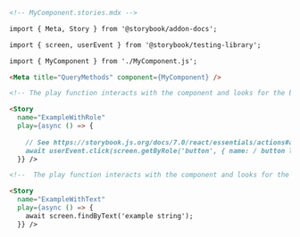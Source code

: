 ```md
<!-- MyComponent.stories.mdx -->

import { Meta, Story } from '@storybook/addon-docs';

import { screen, userEvent } from '@storybook/testing-library';

import { MyComponent } from './MyComponent.js';

<Meta title="QueryMethods" component={MyComponent} />

<!-- The play function interacts with the component and looks for the button. -->

<Story
  name="ExampleWithRole"
  play={async () => {
    
    // See https://storybook.js.org/docs/7.0/react/essentials/actions#automatically-matching-args to learn how to setup logging in the Actions panel
    await userEvent.click(screen.getByRole('button', { name: / button label/i }));
  }} />

<!--  The play function interacts with the component and looks for the text-->

<Story
  name="ExampleWithText"
  play={async () => {
    await screen.findByText('example string');
  }} />
```